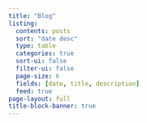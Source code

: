 ```yaml
---
title: "Blog"
listing:
  contents: posts
  sort: "date desc"
  type: table
  categories: true
  sort-ui: false
  filter-ui: false
  page-size: 6
  fields: [date, title, description]
  feed: true
page-layout: full
title-block-banner: true
---
```



